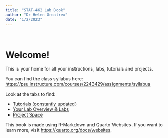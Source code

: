 ```yaml
---
title: "STAT-462 Lab Book"
author: "Dr Helen Greatrex"
date: "1/2/2023"
---
```


<br>

# Welcome!

This is your home for all your instructions, labs, tutorials and projects.

You can find the class syllabus here: <https://psu.instructure.com/courses/2243429/assignments/syllabus>

Look at the tabs to find:

-   [Tutorials (constantly updated)](in_S462_Tutorial0Index.qmd)
-   [Your Lab Overview & Labs](in_S462_Lab0Index.qmd)   
-   [Project Space](in_S462_Project0Index.qmd)   


This book is made using R-Markdown and Quarto Websites. If you want to learn more, visit <https://quarto.org/docs/websites>.
